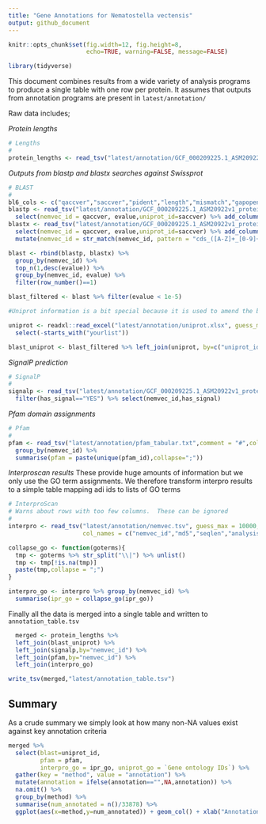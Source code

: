 ```yaml
---
title: "Gene Annotations for Nematostella vectensis"
output: github_document
---
```


```r
knitr::opts_chunk$set(fig.width=12, fig.height=8,
                      echo=TRUE, warning=FALSE, message=FALSE)
```

```r
library(tidyverse)
```


This document combines results from a wide variety of analysis programs to produce a single table with one row per protein.  It assumes that outputs from annotation programs are present in `latest/annotation/`

Raw data includes;

*Protein lengths*
```r
# Lengths
#
protein_lengths <- read_tsv("latest/annotation/GCF_000209225.1_ASM20922v1_protein.lengths.txt",col_types = cols(),col_names = c("nemvec_id","protein_length"))
```

*Outputs from blastp and blastx searches against Swissprot*
```r
# BLAST
#
bl6_cols <- c("qaccver","saccver","pident","length","mismatch","gapopen","qstart","qend","sstart","send","evalue","bitscore")
blastp <- read_tsv("latest/annotation/GCF_000209225.1_ASM20922v1_protein.blastp.outfmt6",col_names = bl6_cols,col_types = cols()) %>% 
  select(nemvec_id = qaccver, evalue,uniprot_id=saccver) %>% add_column(method = "blastp")
blastx <- read_tsv("latest/annotation/GCF_000209225.1_ASM20922v1_protein.blastx.outfmt6",col_names = bl6_cols,col_types = cols())  %>% 
  select(nemvec_id = qaccver, evalue,uniprot_id=saccver) %>% add_column(method = "blastx") %>% 
  mutate(nemvec_id = str_match(nemvec_id, pattern = "cds_([A-Z]+_[0-9]+.[0-9])")[,2])

blast <- rbind(blastp, blastx) %>% 
  group_by(nemvec_id) %>% 
  top_n(1,desc(evalue)) %>% 
  group_by(nemvec_id, evalue) %>% 
  filter(row_number()==1)

blast_filtered <- blast %>% filter(evalue < 1e-5)

#Uniprot information is a bit special because it is used to amend the blast result with more info. The uniprot table is #therefore joined with the blast results (only) via their uniprot ID's.

uniprot <- readxl::read_excel("latest/annotation/uniprot.xlsx", guess_max = 10000) %>% 
  select(-starts_with("yourlist"))

blast_uniprot <- blast_filtered %>% left_join(uniprot, by=c("uniprot_id"='Entry name'))
```


*SignalP prediction*
```r
# SignalP
#
signalp <- read_tsv("latest/annotation/GCF_000209225.1_ASM20922v1_protein.signalp.out",comment = "#", col_names = c("nemvec_id","source","feature","start","end","score","N","A","has_signal")) %>% 
  filter(has_signal=="YES") %>% select(nemvec_id,has_signal)
```

*Pfam domain assignments*
```r
# Pfam
#
pfam <- read_tsv("latest/annotation/pfam_tabular.txt",comment = "#",col_names = c("nemvec_id","pfam_id","evalue","description")) %>%
  group_by(nemvec_id) %>% 
  summarise(pfam = paste(unique(pfam_id),collapse=";"))
```

*Interproscan results*
These provide huge amounts of information but we only use the GO term assignments. We therefore transform interpro results to a simple table mapping adi ids to lists of GO terms
```r
# InterproScan
# Warns about rows with too few columns.  These can be ignored 
#
interpro <- read_tsv("latest/annotation/nemvec.tsv", guess_max = 10000, 
                     col_names = c("nemvec_id","md5","seqlen","analysis","signature_acc","signature_desc","start","stop","score","status","date","ipr_acc","ipr_ann","ipr_go", "pathways"))

collapse_go <- function(goterms){
  tmp <- goterms %>% str_split("\\|") %>% unlist() 
  tmp <- tmp[!is.na(tmp)]
  paste(tmp,collapse = ";")
}

interpro_go <- interpro %>% group_by(nemvec_id) %>% 
  summarise(ipr_go = collapse_go(ipr_go))
```

Finally all the data is merged into a single table and written to `annotation_table.tsv`
```r
  merged <- protein_lengths %>% 
  left_join(blast_uniprot) %>% 
  left_join(signalp,by="nemvec_id") %>% 
  left_join(pfam,by="nemvec_id") %>% 
  left_join(interpro_go)

write_tsv(merged,"latest/annotation_table.tsv")
```

## Summary

As a crude summary we simply look at how many non-NA values exist against key annotation criteria

```r
merged %>% 
  select(blast=uniprot_id,
         pfam = pfam,
         interpro_go = ipr_go, uniprot_go = `Gene ontology IDs`) %>% 
  gather(key = "method", value = "annotation") %>% 
  mutate(annotation = ifelse(annotation=="",NA,annotation)) %>% 
  na.omit() %>% 
  group_by(method) %>% 
  summarise(num_annotated = n()/33878) %>% 
  ggplot(aes(x=method,y=num_annotated)) + geom_col() + xlab("Annotation") + ylab("Proportion")
```



